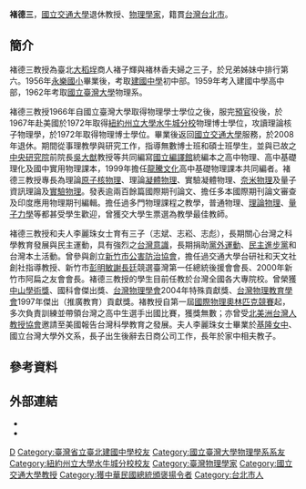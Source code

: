 {{Infobox person
| name               =褚德三
| image              =Dschu.jpg
| native_name        =<!-- 原文名 -->
| native_name_lang   =
| pronunciation      =
| romaji             =<!-- 羅馬拼音 -->
| english_name       =<!-- 英文名 -->
| real_name          =<!-- 本名 -->
| gender             =男
| birth_name         =<!-- 出生名 -->
| birth_date         ={{Birth date|year=1943|month=12|day=12}}
| birth_place        =<!-- 出生地點 -->
| death_date         ={{Death date and age|2020|3|13|1943|12|12}}
| death_place        =<!-- 逝世地點 -->
| death_cause        =<!-- 死因 -->
| body_discovered    =<!-- 遺體發現地 -->
| resting_place      =<!-- 墓地 -->
| resting_place_coordinates= <!-- 墓地坐標 {{coord|LAT|LONG|type:landmark|display=inline}} -->
| monuments          =<!-- 紀念建築 -->
| residence          ={{ROC-TWN}}
| nationality        =<!-- 國籍 -->
| ancestor           =<!-- 籍貫（僅限部分地區人士使用） -->
| ethnicity          =<!-- 民族 -->
| language           ={{zh-tw}}
| citizenship        =<!-- 公民權 -->
| alma_mater         =臺灣省立臺北建國中學<br/>國立臺灣大學<br/>紐約州立大學
| occupation         =教授
| years_active       =1972年－2014年
| era                =<!-- 年代 -->
| organization       =
| research           =奈米元件與物理、凝態物理、理論物理、量子計算、物理教育
| notable_works      =生活中的實用物理、高中物理、基礎物理
| home_town          =<!-- 家鄉 -->
| height             =<!-- 身高 -->
| weight             =<!-- 體重 -->
| hair_color         =黑
| eye_color          =<!-- 瞳色 -->
| party              =
| movement           =<!-- 政治運動 -->
| opponents          =<!-- 競爭者 -->
| religion           =<!-- 宗教信仰 -->
| denomination       =<!-- 宗派 -->
| spouse             =李麗珠
| children           =褚志斌（子）<br/>褚志崧（子）<br/>褚志彪（子）
| parents            =褚子輝（父）
| relatives          =
| awards             =中華民國物理學會特殊貢獻獎（2004年）<br/>總統府褒揚令（2020年）
| signature          =
| educate            =
*國立臺灣大學物理學系
*紐約州立大學物理博士
| past               =
*國立交通大學電子物理學系客座副教授（1972年－1975年）
*國立交通大學電子物理學系教授（1975年－2008年）
*紐約州立大學物理學系客座教授（1983年－1984年）
*國立交通大學電子物理學系主任（1984年－1985年）
*國立交通大學理學院院長（1993年－1996年）
*財團法人交大思源基金會董事（1994年－1997年）
}}
'''褚德三'''{{BD|1943年|12月12日|2020年|3月13日|catIdx=Chuu}}，[[國立交通大學|國立交通大學]]退休教授、[[物理學家|物理學家]]，籍貫[[台灣|台灣]][[台北市|台北市]]。

==簡介==
褚德三教授為臺北[[大稻埕|大稻埕]]商人褚子輝與褚林香夫婦之三子，於兄弟姊妹中排行第六。1956年[[永樂國小|永樂國小]]畢業後，考取[[建國中學|建國中學]]初中部。1959年考入建國中學高中部，1962年考取[[國立臺灣大學|國立臺灣大學]]物理系。

褚德三教授1966年自國立臺灣大學取得物理學士學位之後，服完[[預官|預官]]役後，於1967年赴美國於1972年取得[[紐約州立大學水牛城分校|紐約州立大學水牛城分校]]物理博士學位，攻讀理論核子物理學，於1972年取得物理博士學位。畢業後返回[[國立交通大學|國立交通大學]]服務，於2008年退休。期間從事理教學與研究工作，指導無數博士班和碩士班學生，並與已故之[[中央研究院|中央研究院]]前院長[[吳大猷|吳大猷]]教授等共同編寫[[國立編譯館|國立編譯館]]統編本之高中物理、高中基礎理化及國中實用物理課本，1999年擔任[[龍騰文化|龍騰文化]]高中基礎物理課本共同編者。褚德三教授專長為理論[[原子核物理|原子核物理]]、理論[[凝體物理|凝體物理]]、實驗凝體物理、[[奈米物理|奈米物理]]及量子資訊理論及[[實驗物理|實驗物理]]。發表逾兩百餘篇國際期刊論文、擔任多本國際期刊論文審查及印度應用物理期刊編輯。擔任過多門物理課程之教學，普通物理、[[理論物理|理論物理]]、[[量子力學|量子力學]]等都甚受學生歡迎，曾獲交大學生票選為教學最佳教師。 

褚德三教授和夫人李麗珠女士育有三子（志斌、志崧、志彪），長期關心台灣之科學教育發展與民主運動，具有強烈之[[台灣意識|台灣意識]]，長期捐助[[黨外運動|黨外運動]]、[[民主進步黨|民主進步黨]]和台灣本土活動。曾參與創立[[新竹市公害防治協會|新竹市公害防治協會]]，擔任過交通大學台研社和天文社創社指導教授、新竹市[[彭明敏|彭明敏]][[謝長廷|謝長廷]]競選臺灣第一任總統後援會會長、2000年新竹市阿扁之友會會長。褚德三教授的學生目前任教於台灣全國各大專院校。曾榮獲[[中山學術獎|中山學術獎]]、國科會傑出獎、[[台灣物理學會|台灣物理學會]]2004年特殊貢獻獎、[[台灣物理教育學會|台灣物理教育學會]]1997年傑出（推廣教育）貢獻獎。褚教授自第一屆[[國際物理奧林匹克競賽|國際物理奧林匹克競賽]]起，多次負責訓練並帶領台灣之高中生選手出國比賽，獲獎無數；亦曾受[[北美洲台灣人教授協會|北美洲台灣人教授協會]]邀請至美國報告台灣科學教育之發展。夫人李麗珠女士畢業於[[基隆女中|基隆女中]]、國立台灣大學外文系，長子出生後辭去日商公司工作，長年於家中相夫教子。

== 參考資料 ==
{{Reflist}}

== 外部連結 ==
*{{Cite web|url=http://promotion.ep.nctu.edu.tw/dschuu|title=褚德三個人首頁|author=|date=|publisher=國立交通大學電子物理學系|language=zh-tw|accessdate=2015-02-03|archive-date=2015-02-03|archive-url=https://web.archive.org/web/20150203131538/http://promotion.ep.nctu.edu.tw/dschuu/|dead-url=no}}
*{{Cite web|url=https://www.president.gov.tw/Page/80|title=109年5月29日褒揚令－褚德三|author=蔡英文|date=2020年5月29日|publisher=中華民國總統府|language=zh-tw|accessdate=2020年5月29日|archive-date=2020年1月19日|archive-url=https://web.archive.org/web/20200119105435/https://www.president.gov.tw/Page/80|dead-url=no}}

{{DEFAULTSORT: Chuu DS}}

[[Category:褚姓|D]]
[[Category:臺灣省立臺北建國中學校友|Category:臺灣省立臺北建國中學校友]]
[[Category:國立臺灣大學物理學系系友|Category:國立臺灣大學物理學系系友]]
[[Category:紐約州立大學水牛城分校校友|Category:紐約州立大學水牛城分校校友]]
[[Category:臺灣物理學家|Category:臺灣物理學家]]
[[Category:國立交通大學教授|Category:國立交通大學教授]]
[[Category:獲中華民國總統頒褒揚令者|Category:獲中華民國總統頒褒揚令者]]
[[Category:台北市人|Category:台北市人]]